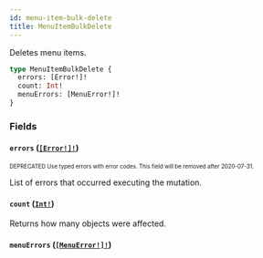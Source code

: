 ```yaml
---
id: menu-item-bulk-delete
title: MenuItemBulkDelete
---
```


Deletes menu items.

```graphql
type MenuItemBulkDelete {
  errors: [Error!]!
  count: Int!
  menuErrors: [MenuError!]!
}
```

### Fields

#### `errors` ([`[Error!]!`](/developer/api-reference/objects/error.mdx))

<sub><sup><span className="deprecatedTag">DEPRECATED</span> Use typed errors with error codes. This field will be removed after 2020-07-31.</sup></sub>

List of errors that occurred executing the mutation.

#### `count` ([`Int!`](/developer/api-reference/scalars/int.mdx))

Returns how many objects were affected.

#### `menuErrors` ([`[MenuError!]!`](/developer/api-reference/objects/menu-error.mdx))
